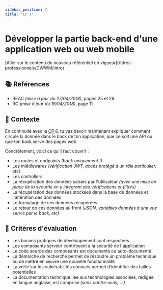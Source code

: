 ```yaml
---
sidebar_position: 7
title: "CP 7"
---
```



# Développer la partie back-end d'une application web ou web mobile

<Admonition type="warning" title="Attention, tu es en train de consulter un référentiel expiré !">
[Aller sur le contenu du nouveau référentiel en vigueur](/titres-professionnels/DWWM/intro)
</Admonition>

## 📚 Références

- REAC _(mise à jour du 27/04/2018)_, pages 25 et 26
- RC _(mise à jour du 19/04/2018)_, page 11

## 🚀 Contexte

En continuité avec la <abbr title="Compétence Professionnelle">CP</abbr> 6,
tu vas devoir maintenant expliquer comment circule la donnée dans le back de ton application,
que ce soit une API ou que ton back serve des pages web.

Concrètement, voici ce qu'il faut couvrir :

- Les routes et endpoints _(back uniquement !)_
- Les middlewares _(vérification JWT, accès protégé à un rôle particulier, etc)_
- Les controllers
- La récupération des données saisies par l'utilisateur _(avec une mise en place de la sécurité en y intégrant des vérifications et filtres)_
- La récupération des données stockées dans la base de données et l'altération des données
- Le formatage de ces données récupérées
- Le retour de ces données au front _(JSON, variables données à une vue servie par le back, etc)_

## 🎯 Critères d'évaluation

- Les bonnes pratiques de développement sont respectées
- Les composants serveur contribuent à la sécurité de l'application
- Le code source des composants est documenté ou auto-documenté
- La démarche de recherche permet de résoudre un problème technique ou de mettre en œuvre une nouvelle fonctionnalité
- La veille sur les vulnérabilités connues permet d'identifier des failles potentielles
- La documentation technique liée aux technologies associées, rédigée en langue anglaise, est comprise _(sans contre-sens, ...)_

